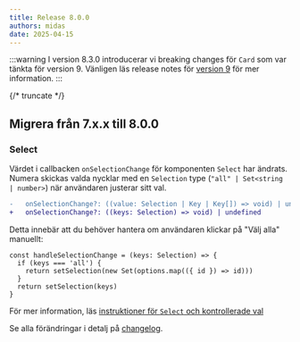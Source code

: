 ```yaml
---
title: Release 8.0.0
authors: midas
date: 2025-04-15
---
```


:::warning
I version 8.3.0 introducerar vi breaking changes för `Card` som var tänkta för version 9. Vänligen läs release notes för [version 9](/release-notes/9.0.0) för mer information.
:::

{/* truncate */}

## Migrera från 7.x.x till 8.0.0

### Select

Värdet i callbacken `onSelectionChange` för komponenten `Select` har ändrats.
Numera skickas valda nycklar med en `Selection` type (`"all" | Set<string | number>`) när användaren justerar sitt val.

```diff
-   onSelectionChange?: ((value: Selection | Key | Key[]) => void) | undefined
+   onSelectionChange?: ((keys: Selection) => void) | undefined
```

Detta innebär att du behöver hantera om användaren klickar på "Välj alla" manuellt:

```tsx
const handleSelectionChange = (keys: Selection) => {
  if (keys === 'all') {
    return setSelection(new Set(options.map(({ id }) => id)))
  }
  return setSelection(keys)
}
```

För mer information, läs [instruktioner för `Select` och kontrollerade val](/components/select/#kontrollerade-val)

Se alla förändringar i detalj på [changelog](https://github.com/migrationsverket/midas/releases/tag/v8.0.0).
